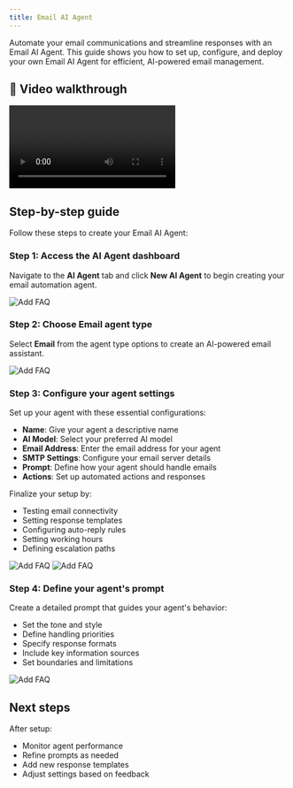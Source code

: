 ```yaml
---
title: Email AI Agent
---
```


Automate your email communications and streamline responses with an Email AI Agent. This guide shows you how to set up, configure, and deploy your own Email AI Agent for efficient, AI-powered email management.

## 🎥 Video walkthrough

<div class="card-video">
  <video src="https://storage.googleapis.com/helpsessionvideos/Contactswing/Videos/emailagent.mp4" autoplay playsinline controls></video>
</div>

## Step-by-step guide

Follow these steps to create your Email AI Agent:

### Step 1: Access the AI Agent dashboard

Navigate to the **AI Agent** tab and click **New AI Agent** to begin creating your email automation agent.

<img src="https://storage.googleapis.com/helpsessionvideos/Contactswing/images/1ea.jpg" alt="Add FAQ" />


### Step 2: Choose Email agent type

Select **Email** from the agent type options to create an AI-powered email assistant.

<img src="https://storage.googleapis.com/helpsessionvideos/Contactswing/images/22.jpg" alt="Add FAQ" />


### Step 3: Configure your agent settings

Set up your agent with these essential configurations:

- **Name**: Give your agent a descriptive name
- **AI Model**: Select your preferred AI model
- **Email Address**: Enter the email address for your agent
- **SMTP Settings**: Configure your email server details
- **Prompt**: Define how your agent should handle emails
- **Actions**: Set up automated actions and responses

Finalize your setup by:
- Testing email connectivity
- Setting response templates
- Configuring auto-reply rules
- Setting working hours
- Defining escalation paths

<img src="https://storage.googleapis.com/helpsessionvideos/Contactswing/images/3.jpg" alt="Add FAQ" />

<img src="https://storage.googleapis.com/helpsessionvideos/Contactswing/images/4.jpg" alt="Add FAQ" />



### Step 4: Define your agent's prompt

Create a detailed prompt that guides your agent's behavior:
- Set the tone and style
- Define handling priorities
- Specify response formats
- Include key information sources
- Set boundaries and limitations

<img src="https://storage.googleapis.com/helpsessionvideos/Contactswing/images/5.jpg" alt="Add FAQ" />


## Next steps

After setup:
- Monitor agent performance
- Refine prompts as needed
- Add new response templates
- Adjust settings based on feedback